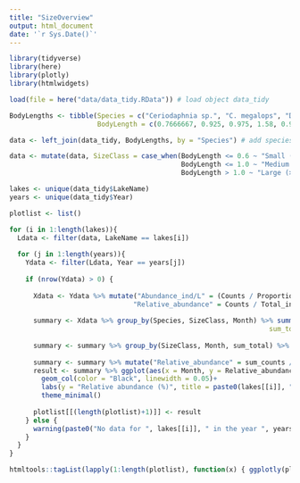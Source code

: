 ```yaml
---
title: "SizeOverview"
output: html_document
date: '`r Sys.Date()`'
---
```


```r
library(tidyverse)
library(here)
library(plotly)
library(htmlwidgets)

load(file = here("data/data_tidy.RData")) # load object data_tidy

BodyLengths <- tibble(Species = c("Ceriodaphnia sp.", "C. megalops", "D. cucullata", "D. curvirostris", "D. hyalina var. gellata", "D. hyalina var. lacustris", "D. hyalina", "D. longispina", "D. pulex", "D. magna", "Calanoid copepods", "Cyclops", "Bosmina coregoni", "B. longirostris", "Sida sp.", "S. crystallina", "Chydorus ovalis", "Eurycercus lamellatus", "Alona spp.", "A. quadrangularis", "Asplanchna", "Keratella spp.", "Ostracod", "Diaptomus"),
                      BodyLength = c(0.7666667, 0.925, 0.975, 1.58, 0.9515, 0.9515, 0.9515, 1.67, 1.2296, 1.3822, 3, 0.9926, 0.725, 0.3551, 2.325, 2.325, 0.475, 1.975, 0.4925, 0.9719, 0.65, 0.2, 1.25, 0.9826)) # species and their body sizes

data <- left_join(data_tidy, BodyLengths, by = "Species") # add species body size to the dataframe

data <- mutate(data, SizeClass = case_when(BodyLength <= 0.6 ~ "Small (<= 0.6 mm)",
                                           BodyLength <= 1.0 ~ "Medium ( 0.6 < x <= 1.0 mm)",
                                           BodyLength > 1.0 ~ "Large (> 1.0 mm)"))

lakes <- unique(data_tidy$LakeName)
years <- unique(data_tidy$Year)

plotlist <- list()

for (i in 1:length(lakes)){
  Ldata <- filter(data, LakeName == lakes[i])
  
  for (j in 1:length(years)){
    Ydata <- filter(Ldata, Year == years[j])
    
    if (nrow(Ydata) > 0) {
      
      Xdata <- Ydata %>% mutate("Abundance_ind/L" = (Counts / Proportion_of_sample_counted) / Sampling_volume_net_L,
                               "Relative_abundance" = Counts / Total_individuals * 100)
      
      summary <- Xdata %>% group_by(Species, SizeClass, Month) %>% summarize(sum_counts = sum(Counts, na.rm = TRUE),
                                                                 sum_total = sum(Total_individuals, na.rm = TRUE)) # Calculate counts per month
      
      summary <- summary %>% group_by(SizeClass, Month, sum_total) %>% summarize(sum_counts = sum(sum_counts, na.rm = TRUE))
      
      summary <- summary %>% mutate("Relative_abundance" = sum_counts / sum_total * 100) # Calculate relative abundance per month
      result <- summary %>% ggplot(aes(x = Month, y = Relative_abundance, fill = SizeClass))+
        geom_col(color = "Black", linewidth = 0.05)+
        labs(y = "Relative abundance (%)", title = paste0(lakes[[i]], " in ", years[[j]]))+
        theme_minimal()
      
      plotlist[[(length(plotlist)+1)]] <- result
    } else {
      warning(paste0("No data for ", lakes[[i]], " in the year ", years[[j]]))
    }
  }
}
```

``` r
htmltools::tagList(lapply(1:length(plotlist), function(x) { ggplotly(plotlist[[x]]) }))
```


